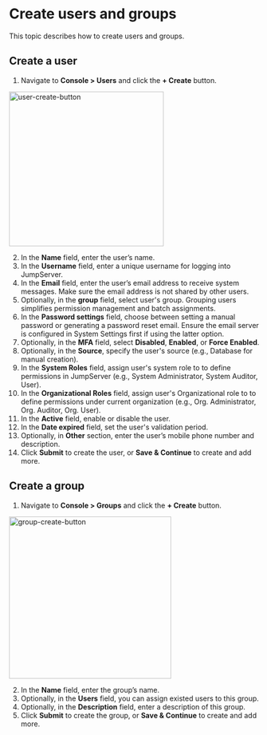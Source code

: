 # Create users and groups

This topic describes how to create users and groups.

## Create a user

1. Navigate to **Console > Users** and click the **+ Create** button.
  
<img src="/images/docs/admin-guides/users/create-user.png" alt="user-create-button" width="310"/>

2. In the **Name** field, enter the user’s name.
3. In the **Username** field, enter a unique username for logging into JumpServer.
4. In the  **Email** field, enter the user’s email address to receive system messages. Make sure the email address is not shared by other users.
5. Optionally, in the **group** field, select user's group. Grouping users simplifies permission management and batch assignments.
6. In the **Password settings** field, choose between setting a manual password or generating a password reset email. Ensure the email server is configured in System Settings first if using the latter option.
7. Optionally, in the **MFA** field, select **Disabled**, **Enabled**, or **Force Enabled**.
8. Optionally, in the **Source**, specify the user's source (e.g., Database for manual creation).
9. In the **System Roles** field, assign user's system role to to define permissions in JumpServer (e.g., System Administrator, System Auditor, User).
10. In the **Organizational Roles** field, assign user's Organizational role to to define permissions under current organization (e.g., Org. Administrator, Org. Auditor, Org. User).
11. In the **Active** field, enable or disable the user.
12. In the **Date expired** field, set the user's validation period.
13. Optionally, in **Other** section, enter the user’s mobile phone number and description.
14. Click **Submit** to create the user, or **Save & Continue** to create and add more.


## Create a group

1. Navigate to **Console > Groups** and click the **+ Create** button.
  
<img src="/images/docs/admin-guides/users/create-group.png" alt="group-create-button" width="325"/>

2. In the **Name** field, enter the group’s name.
3. Optionally, in the **Users** field, you can assign existed users to this group.
4. Optionally, in the **Description** field, enter a description of this group.
5. Click **Submit** to create the group, or **Save & Continue** to create and add more.

